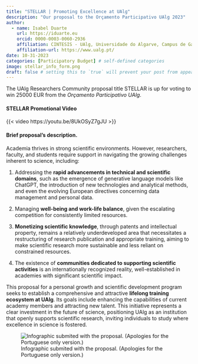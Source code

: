 ```yaml
---
title: "STELLAR | Promoting Excellence at UAlg"
description: "Our proposal to the Orçamento Participativo UAlg 2023"
author:
  - name: Isabel Duarte
    url: https://iduarte.eu
    orcid: 0000-0003-0060-2936
    affiliation: CINTESIS - UAlg, Universidade do Algarve, Campus de Gambelas, Faro, Portugal
    affiliation-url: https://www.ualg.pt/ 
date: 10-31-2023
categories: [Participatory Budget] # self-defined categories
image: stellar_info_form.png
draft: false # setting this to `true` will prevent your post from appearing on your listing page until you're ready!
---
```


The UAlg Researchers Community proposal title STELLAR is up for voting to win 25000 EUR from the *Orçamento Participativo UAlg*.

#### STELLAR Promotional Video

{{< video https://youtu.be/8UkOSyZ7gJU >}}

#### Brief proposal's description.

Academia thrives in strong scientific environments. However, researchers, faculty, and students require support in navigating the growing challenges inherent to science, including:

1.  Addressing the **rapid advancements in technical and scientific domains**, such as the emergence of generative language models like ChatGPT, the introduction of new technologies and analytical methods, and even the evolving European directives concerning data management and personal data.

2.  Managing **well-being and work-life balance**, given the escalating competition for consistently limited resources.

3.  **Monetizing scientific knowledge**, through patents and intellectual property, remains a relatively underdeveloped area that necessitates a restructuring of research publication and appropriate training, aiming to make scientific research more sustainable and less reliant on constrained resources.

4.  The existence of **communities dedicated to supporting scientific activities** is an internationally recognized reality, well-established in academies with significant scientific impact.

This proposal for a personal growth and scientific development program seeks to establish a comprehensive and attractive **lifelong training ecosystem at UAlg**. Its goals include enhancing the capabilities of current academy members and attracting new talent. This initiative represents a clear investment in the future of science, positioning UAlg as an institution that openly supports scientific research, inviting individuals to study where excellence in science is fostered.


![Infographic submited with the proposal. (Apologies for the Portuguese only version.)](infographic_orcamento_participativo_2023_color2.png)
